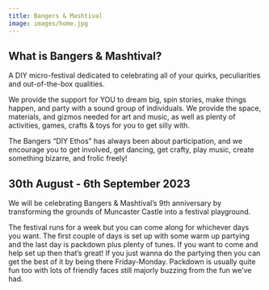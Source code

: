 ```yaml
---
title: Bangers & Mashtival
image: images/home.jpg
---
```

## What is Bangers & Mashtival?

A DIY micro-festival dedicated to celebrating all of your quirks, peculiarities and out-of-the-box qualities. 

We provide the support for YOU to dream big, spin stories, make things happen, and party with a sound group of individuals. We provide the space, materials, and gizmos needed for art and music, as well as plenty of activities, games, crafts & toys for you to get silly with. 

The Bangers “DIY Ethos” has always been about participation, and we encourage you to get involved, get dancing, get crafty, play music, create something bizarre, and frolic freely!

## 30th August - 6th September 2023

We will be celebrating Bangers & Mashtival’s 9th anniversary by transforming the grounds of Muncaster Castle into a festival playground. 

The festival runs for a week b﻿ut you can come along for whichever days you want. The first couple of days is set up with some warm up partying and the last day is packdown plus plenty of tunes. If you want to come and help set up then that’s great! If you just wanna do the partying then you can get the best of it by being there Friday-Monday. Packdown is usually quite fun too with lots of friendly faces still majorly buzzing from the fun we’ve had.